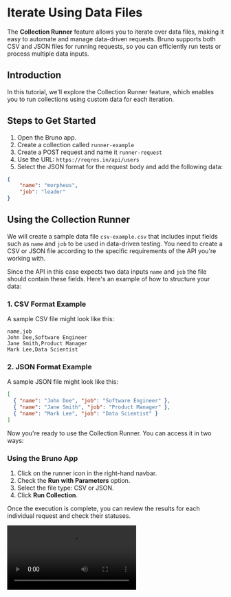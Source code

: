 
# Iterate Using Data Files

The **Collection Runner** feature allows you to iterate over data files, making it easy to automate and manage data-driven requests. Bruno supports both CSV and JSON files for running requests, so you can efficiently run tests or process multiple data inputs.

## Introduction

In this tutorial, we'll explore the Collection Runner feature, which enables you to run collections using custom data for each iteration.

## Steps to Get Started

1. Open the Bruno app.
2. Create a collection called `runner-example`
3. Create a POST request and name it `runner-request`
4. Use the URL: `https://reqres.in/api/users`
5. Select the JSON format for the request body and add the following data:

```json
{
    "name": "morpheus",
    "job": "leader"
}
```

## Using the Collection Runner

We will create a sample data file `csv-example.csv` that includes input fields such as `name` and `job` to be used in data-driven testing. You need to create a CSV or JSON file according to the specific requirements of the API you're working with.

Since the API in this case expects two data inputs `name` and `job` the file should contain these fields. Here's an example of how to structure your data:

### 1. CSV Format Example
A sample CSV file might look like this:

```csv copy
name,job
John Doe,Software Engineer
Jane Smith,Product Manager
Mark Lee,Data Scientist
```

### 2. JSON Format Example
A sample JSON file might look like this:

```json copy
[
  { "name": "John Doe", "job": "Software Engineer" },
  { "name": "Jane Smith", "job": "Product Manager" },
  { "name": "Mark Lee", "job": "Data Scientist" }
]
```

Now you're ready to use the Collection Runner. You can access it in two ways:

### Using the Bruno App

1. Click on the runner icon in the right-hand navbar.
2. Check the **Run with Parameters** option.
3. Select the file type: CSV or JSON.
4. Click **Run Collection**.

Once the execution is complete, you can review the results for each individual request and check their statuses.

<Video src="/assets/demo-csv-runner-gui.mp4" />

#### How to Use Variables from CSV/JSON Files

When you upload a CSV or JSON file, the variables within the file can be accessed using the `{{var}}` syntax.
You can access these variables dynamically in your requests and use them within Bruno.

##### Accessing Variables in Request Body

```json showLineNumbers filename="request-body"
{
  "name": "{{name}}",
  "email": "{{email}}"
}
```

In this example, `{{name}}` and `{{email}}` will be replaced by the actual values from the uploaded JSON file.

```json showLineNumbers filename="request-body"
{
  "name": "John Doe",
  "email": "john.doe@example.com"
}
```

##### Accessing Variables in Scripts

You can also access these variables directly in your pre-request or post-response scripts using `bru.getVar()`.

```javascript
console.log(bru.getVar("name")); // Outputs: John Doe
console.log(bru.getVar("email")); // Outputs: john.doe@example.com
```

When you run the request, you'll see the output of these variables in the console.

### Using the Bruno CLI

1. Navigate to the root directory of your Bruno collection.
2. Run the following command:

```bash copy
bru run --reporter-html results.html --csv-file-path /path/to/csv/file.csv
```

<Video src="/assets/demo-csv-runner-cli.mp4" />

It will create a `results.html` file in your Bruno collection's root directory. You can view this file in your browser.

### Command Overview

- `--reporter-html results.html`: Generates a human-readable HTML report.
- `--csv-file-path /path/to/csv/file.csv`: Specifies the path to the CSV file you want to use.

[Bruno CLI Overview](../../bru-cli/overview)

## Runner Iteration Utilities

Bruno provides various utility functions to access and manipulate data from attached data files (CSV/JSON) during collection runs.

### Accessing Iteration Data

#### Check if a variable exists
```javascript
if (bru.runner.iterationData.has("username")) {
    console.log("Username exists in current iteration");
}
```

#### Get a specific value
```javascript
const username = bru.runner.iterationData.get("username");
console.log(`Current username: ${username}`);
```

#### Get all iteration data
```javascript
const allData = bru.runner.iterationData.get();
console.log("All iteration data:", allData);
```

#### Convert to JSON string
```javascript
const jsonData = bru.runner.iterationData.stringify();
console.log("JSON data:", jsonData);
```

#### Remove a variable
```javascript
bru.runner.iterationData.unset("password");
```

### Iteration Information

#### Get current iteration index
```javascript
const currentIteration = bru.runner.iterationIndex;
console.log(`Running iteration ${currentIteration}`);
```

#### Get total iterations
```javascript
const total = bru.runner.totalIterations;
console.log(`Total iterations: ${total}`);
```

### Example Usage

#### Basic Data Access
```javascript
// Get values from current iteration
const username = bru.runner.iterationData.get("username");
const password = bru.runner.iterationData.get("password");

// Use in request
bru.request.setBody({
    username: username,
    password: password
});
```

#### Conditional Logic Based on Iteration
```javascript
// Only modify data in first iteration
if (bru.runner.iterationIndex === 0) {
    bru.runner.iterationData.unset("password");
}

// Check if variable exists
if (bru.runner.iterationData.has("password")) {
    console.log("Password available");
}
```

### Data File Examples

#### CSV Format
```csv
username,password
user1,pass123
user2,pass456
```

#### JSON Format
```json
[
    { "username": "user1", "password": "pass123" },
    { "username": "user2", "password": "pass456" }
]
```

### Notes

- Variables removed with `unset()` only affect the current iteration
- Each iteration runs with fresh data from the file
- Supports both CSV and JSON data files
- Data is automatically loaded from the attached file at the start of each iteration
